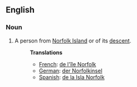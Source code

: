 ==English==
===Noun===
#A person from [[Norfolk Island]] or of its [[descent]].
#:'''Translations'''
#:*[[French]]: [[de l'île Norfolk]]
#:*[[German]]: [[der Norfolkinsel]]
#:*[[Spanish]]: [[de la Isla Norfolk]]